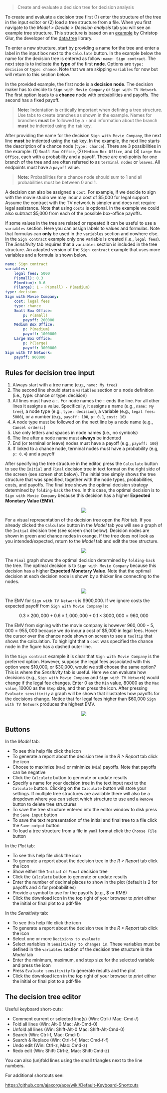 > Create and evaluate a decision tree for decision analysis

To create and evaluate a decision tree first (1) enter the structure of the tree in the input editor or (2) load a tree structure from a file. When you first navigate to the _Model > Decide > Decision analysis_ tab you will see an example tree structure. This structure is based on an [example](https://github.com/gluc/useR15/blob/master/00_data/jennylind.yaml) by Christop Glur, the developer of the [data.tree](https://github.com/gluc/data.tree) library.

To enter a new structure, start by providing a name for the tree and enter a label in the input box next to the `Calculate` button. In the example below the name for the decision tree is entered as follow: `name: Sign contract`. The next step is to indicate the **type** of the first **node**. Options are `type: decision` or `type: chance`. Note that we are skipping `variables` for now but will return to this section below.

In the provided example, the first node is a **decision node**. The decision maker has to decide to `Sign with Movie Company` or `Sign with TV Network`. The first option leads to a **chance** node with probabilities and payoffs. The second has a fixed payoff.

> **Note:** Indentation is critically important when defining a tree structure. Use tabs to create branches as shown in the example. Names for branches **must** be followed by a `:` and information about the branch **must** be indented using the `tab` key.

After providing the name for the decision `Sign with Movie Company`, the next line **must** be indented using the `tab` key. In the example, the next line starts the description of a chance node (`type: chance`). There are 3 possibilities in the example: (1) `Small Box Office`, (2) `Medium Box Office`, and (3) `Large Box Office`, each with a probability and a payoff. These are end-points for one branch of the tree and are often referred to as `terminal nodes` or `leaves`. All endpoints must have a `payoff` value.

> **Note:** Probabilities for a chance node should sum to 1 and all probabilities must be between 0 and 1.

A decision can also be assigned a `cost`. For example, if we decide to sign with the movie studio we may incur a cost of $5,000 for legal support. Assume the contract with the TV network is simpler and does not require legal assistance. Note that using `costs` is optional. In the example we could also subtract \$5,000 from each of the possible box-office payoffs.

If some values in the tree are related or repeated it can be useful to use a `variables` section. Here you can assign labels to values and formulas. Note that formulas can **only** be used in the `variables` section and nowhere else. In the `Sign contract` example only one variable is created (i.e., `legal fees`). The _Sensitivity_ tab requires that a `variables` section is included in the tree structure. An adapted version of the `Sign contract` example that uses more variables and a formula is shown below.

```yaml
name: Sign contract
variables:
    legal fees: 5000
    P(small): 0.3
    P(medium): 0.6
    P(large): 1 - P(small) - P(medium)
type: decision
Sign with Movie Company:
    cost: legal fees
    type: chance
    Small Box Office:
        p: P(small)
        payoff: 200000
    Medium Box Office:
        p: P(medium)
        payoff: 1000000
    Large Box Office:
        p: P(large)
        payoff: 3000000
Sign with TV Network:
    payoff: 900000
```

## Rules for decision tree input

1. Always start with a tree name (e.g., `name: My tree`)
2. The second line should start a `variables` section or a node definition (i.e., type: chance or type: decision)
3. All lines must have a `:`. For node names the `:` ends the line. For all other lines it assigns a value.  Specifically, it assigns a name (e.g., `name: My tree`), a node type (e.g., `type: decision`), a variable (e.g., `legal fees: 5000`), or a number (e.g., `payoff: 100`, `p: 0.1`, `cost: 10`)
4. A node type must be followed on the next line by a node name (e.g., `Cancel orders:`)
5. Use only letters and spaces in node names (i.e., no symbols)
6. The line after a node name must **always** be indented
7. End (or terminal or leave) nodes must have a payoff (e.g., `payoff: 100`)
8. If linked to a chance node, terminal nodes must have a probability (e.g, `p: 0.4`) and a payoff

After specifying the tree structure in the editor, press the `Calculate` button to see the `Initial` and `Final` decision tree in text format on the right side of the screen (see screen shot below). The initial tree simply shows the tree structure that was specified, together with the node types, probabilities, costs, and payoffs. The final tree shows the optimal decision strategy determined by `folding-back` the tree. In this case, the optimal decision is to `Sign with Movie Company` because this decision has a higher **Expected Monetary Value (EMV)**.

<p align="center"><img src="figures_model/dtree_model.png"></p>

For a visual representation of the decision tree open the _Plot_ tab. If you already clicked the `Calculate` button in the _Model_ tab you will see a graph of the `Initial` decision tree (see screen shot below). Decision nodes are shown in green and chance nodes in orange. If the tree does not look as you intended/expected, return to the _Model_ tab and edit the tree structure.

<p align="center"><img src="figures_model/dtree_plot_initial.png"></p>

The `Final` graph shows the optimal decision determined by `folding-back` the tree. The optimal decision is to `Sign with Movie Company` because this decision has a higher **Expected Monetary Value**. Note that the optimal decision at each decision node is shown by a thicker line connecting to the nodes.

<p align="center"><img src="figures_model/dtree_plot_final.png"></p>

The EMV for `Sign with TV Network` is \$900,000. If we ignore costs the expected payoff from `Sign with Movie Company` is:

$$
	0.3 \times 200,000 + 0.6 \times 1,000,000 + 0.1 \times 3000,000 = 960,000
$$

The EMV from signing with the movie company is however $960,000 - 5,000 = 955,000$ because we do incur a cost of \$5,000 in legal fees. Hover the cursor over the chance node shown on screen to see a `tooltip` that shows the calculation. To highlight that a `cost` was specified the chance node in the figure has a dashed outer line.

In the `Sign contract` example it is clear that `Sign with Movie Company` is the preferred option. However, suppose the legal fees associated with this option were $10,000, or $30,000, would we still choose the same option? This is where the _Sensitivity_ tab is useful. Here we can evaluate how decisions (e.g., `Sign with Movie Company` and `Sign with TV Network`) would change if the legal fee changes. Enter 0 as the `Min` value, 80000 as the `Max value`, 10000 as the `Step` size, and then press the <i class="fa fa-plus"></i> icon. After pressing `Evaluate sensitivity` a graph will be shown that illustrates how payoffs for the decisions change. Notice that for legal fees higher than \$60,000 `Sign with TV Network` produces the highest EMV.

<p align="center"><img src="figures_model/dtree_sensitivity.png"></p>

## Buttons

In the _Model_ tab:

* To see this help file click the <i class="fa fa-question" ></i> icon
* To generate a report about the decision tree in the _R > Report_ tab click the <i class="fa fa-edit" ></i> icon
* Choose to maximize (`Max`) or minimize (`Min`) payoffs. Note that payoffs can be negative
* Click the `Calculate` button to generate or update results
* Specify a name for your decision tree in the text input next to the `Calculate` button. Clicking on the `Calculate` button will store your settings. If multiple tree structures are available there will also be a dropdown where you can select which structure to use and a `Remove` button to delete tree structures
* To save the tree structure entered into the editor window to disk press the `Save input` button
* To save the text representation of the initial and final tree to a file click the `Save output` button
* To load a tree structure from a file in `yaml` format click the `Choose File` button

In the _Plot_ tab:

* To see this help file click the <i class="fa fa-question" ></i> icon
* To generate a report about the decision tree in the _R > Report_ tab click the <i class="fa fa-edit" ></i> icon
* Show either the `Initial` or `Final` decision tree
* Click the `Calculate` button to generate or update results
* Enter the number of decimal places to show in the plot (default is 2 for payoffs and 4 for probabilities)
* Provide a symbol to use for the payoffs (e.g., $ or RMB)
* Click the download icon in the top right of your browser to _print_ either the initial or final plot to a pdf-file

In the _Sensitivity_ tab:

* To see this help file click the <i class="fa fa-question" ></i> icon
* To generate a report about the decision tree in the _R > Report_ tab click the <i class="fa fa-edit" ></i> icon
* Select one or more `Decisions to evaluate`
* Select variables in `Sensitivity to changes in`. These variables must be defined in the `variables` section of the decision tree structure in the _Model_ tab
* Enter the minimum, maximum, and step size for the selected variable and press the <i class="fa fa-plus"></i> icon
* Press `Evaluate sensitivity` to generate results and the plot
* Click the download icon in the top right of your browser to _print_ either the initial or final plot to a pdf-file

## The decision tree editor

Useful keyboard short-cuts:

* Comment current or selected line(s) (Win: Ctrl-/ Mac: Cmd-/)
* Fold all lines (Win: Alt-0 Mac: Alt-Cmd-0)
* Unfold all lines (Win: Shift-Alt-0 Mac: Shift-Alt-Cmd-0)
* Search (Win: Ctrl-f, Mac: Cmd-f)
* Search & Replace (Win: Ctrl-f-f, Mac: Cmd-f-f)
* Undo edit (Win: Ctrl-z, Mac: Cmd-z)
* Redo edit (Win: Shift-Ctrl-z, Mac: Shift-Cmd-z)

You can also (un)fold lines using the small triangles next to the line numbers.

For additional shortcuts see:

<a href="https://github.com/ajaxorg/ace/wiki/Default-Keyboard-Shortcuts" target="_blank">https://github.com/ajaxorg/ace/wiki/Default-Keyboard-Shortcuts</a>
